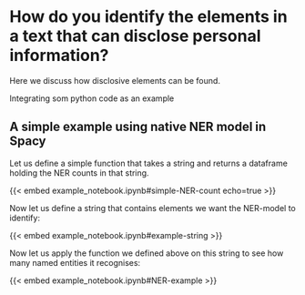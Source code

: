 # How do you identify the elements in a text that can disclose personal information? {#sec-identifyingPI}

Here we discuss how disclosive elements can be found.

Integrating som python code as an example

## A simple example using native NER model in Spacy

Let us define a simple function that takes a string and returns a dataframe holding the NER counts in that string.

{{< embed example_notebook.ipynb#simple-NER-count echo=true >}}


Now let us define a string that contains elements we want the NER-model to identify:

{{< embed example_notebook.ipynb#example-string >}}


Now let us apply the function we defined above on this string to see how many named entities it recognises:

{{< embed example_notebook.ipynb#NER-example >}}